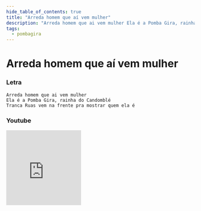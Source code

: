 ```yaml
---
hide_table_of_contents: true
title: "Arreda homem que aí vem mulher"
description: "Arreda homem que ai vem mulher Ela é a Pomba Gira, rainha do Candomblé Tranca Ruas vem na frente pra mostrar quem ela é"
tags:
  - pombagira
---
```


# Arreda homem que aí vem mulher

### Letra

```text
Arreda homem que ai vem mulher
Ela é a Pomba Gira, rainha do Candomblé
Tranca Ruas vem na frente pra mostrar quem ela é
```

### Youtube

<iframe
  width="200"
  height="200"
  src="https://www.youtube.com/embed/7e8F1O8jtQU"
  title="YouTube video player"
  frameborder="0"
  allow="accelerometer; autoplay; clipboard-write; encrypted-media; gyroscope; picture-in-picture; web-share"
  referrerpolicy="strict-origin-when-cross-origin"
  allowfullscreen
></iframe>